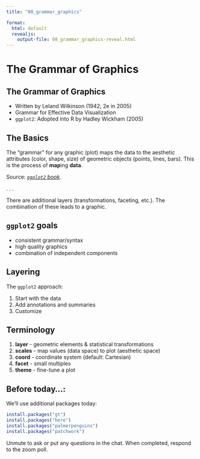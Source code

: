 ```yaml
---
title: "08_grammar_graphics"

format:
  html: default
  revealjs:
    output-file: 08_grammar_graphics-reveal.html
---
```


# The Grammar of Graphics {background-color="#e4282e"}

## The Grammar of Graphics

- Written by Leland Wilkinson (1942; 2e in 2005)
- Grammar for Effective Data Visualization
- `ggplot2`: Adopted into R by Hadley Wickham (2005)

## The Basics

The "grammar" for any graphic (plot) maps the data to the aesthetic attributes (color, shape, size) of geometric objects (points, lines, bars). This is the process of **map**ing **data**.

Source: *[`ggplot2` book](https://ggplot2-book.org/introduction)*. 

. . . 

There are additional layers (transformations, faceting, etc.). The combination of these leads to a graphic.

## `ggplot2` goals

- consistent grammar/syntax
- high quality graphics
- combination of independent components

## Layering

The `ggplot2` approach:

1. Start with the data
2. Add annotations and summaries
3. Customize 

## Terminology

1. **layer** - geometric elements & statistical transformations
2. **scales** - map values (data space) to plot (aesthetic space)
3. **coord** - coordinate system (default: Cartesian)
4. **facet** - small multiples
5. **theme** - fine-tune a plot

## Before today...:

We'll use additional packages today:

```r
install.packages("gt")
install.packages("here")
install.packages("palmerpenguins")
install.packages("patchwork")
```

::: aside
Unmute to ask or put any questions in the chat. When completed, respond to the zoom poll.
:::

